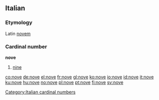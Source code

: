 ==Italian==
===Etymology===
Latin [[novem]]
===Cardinal number===
'''nove'''
#[[nine]]

[[Category:Italian cardinal numbers]]

[[co:nove]]
[[de:nove]]
[[el:nove]]
[[fr:nove]]
[[gl:nove]]
[[ko:nove]]
[[io:nove]]
[[id:nove]]
[[it:nove]]
[[ku:nove]]
[[hu:nove]]
[[no:nove]]
[[pl:nove]]
[[pt:nove]]
[[fi:nove]]
[[sv:nove]]